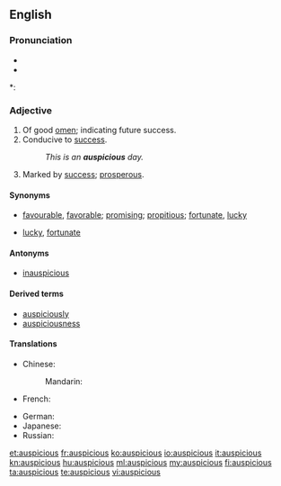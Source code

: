 ==English==

===Pronunciation===
* {{IPA|/ɔˈspɪʃəs/}}
* {{audio|en-us-auspicious.ogg|Audio (US)}}

*: {{rhymes|ɪʃəs}}

===Adjective===
{{en-adj}}

# Of good [[omen]]; indicating future success.
# Conducive to [[success]].
#: ''This is an '''auspicious''' day.''
# Marked by [[success]]; [[prosperous]].

====Synonyms====
* {{sense|conducive to success}} [[favourable]], [[favorable]]; [[promising]]; [[propitious]]; [[fortunate]], [[lucky]]
* {{sense|marked by success}} [[lucky]], [[fortunate]]

====Antonyms====
* [[inauspicious]]

====Derived terms====
* [[auspiciously]]
* [[auspiciousness]]

====Translations====
{{trans-top|auguring favourable circumstances and good luck}}
* Chinese:
*: Mandarin: {{t-|cmn|吉利|tr=jílì|sc=Hani}}
* French: {{t+|fr|propice}}
{{trans-mid}}
* German: {{t+|de|günstig}}
* Japanese: {{t|ja|愛でたい|tr=めでたい, medetai}}
* Russian: {{t|ru|благоприятный|tr=blagoprijátnyj}}
{{trans-bottom}}

[[et:auspicious]]
[[fr:auspicious]]
[[ko:auspicious]]
[[io:auspicious]]
[[it:auspicious]]
[[kn:auspicious]]
[[hu:auspicious]]
[[ml:auspicious]]
[[my:auspicious]]
[[fi:auspicious]]
[[ta:auspicious]]
[[te:auspicious]]
[[vi:auspicious]]